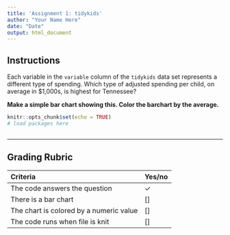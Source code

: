 ```yaml
---
title: 'Assignment 1: tidykids'
author: "Your Name Here"
date: "Date"
output: html_document
---
```


## Instructions

Each variable in the `variable` column of the `tidykids` data set represents a different type of spending. Which type of adjusted spending per child, on average in $1,000s, is highest for Tennessee? 

**Make a simple bar chart showing this. Color the barchart by the average.**


```r
knitr::opts_chunk$set(echo = TRUE)
# load packages here


```




```r

```


---

## Grading Rubric

| Criteria                                | Yes/no |
|:----------------------------------------|:--------|
| The code answers the question           |   &check;    |
| There is a bar chart                    |   []   |
| The chart is colored by a numeric value |   []   |
| The code runs when file is knit         |   []   |
